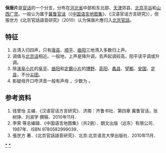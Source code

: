 '''保唐片'''是[[官话|官话]]的一个分支，分布在[[河北省|河北省]]中部和东北部、[[天津|天津]]郊县、[[北京|北京]][[平谷|平谷]]和[[山西|山西]][[广灵|广灵]]。一般认为属于[[冀鲁官话|冀鲁官话]]（《[[中国语言地图集|中国语言地图集]]》、《汉语官话方言研究》），但張世方《北京官話語音研究》（2010）认为保唐片應归入[[北京官話|北京官話]]。

==特征==
#古清入归四声，只有[[唐县|唐县]]、[[顺平|顺平]]、[[曲阳|曲阳]]三地清入多数归上声。
#调值与[[北京话|北京话]]相近。一般地，上声是降升调，去声起调较高，阳平读平调或升调。
#除[[涞阜小片|涞阜小片]]的[[阜平|阜平]]、[[曲阳|曲阳]]和[[定霸小片|定霸小片]]的[[博野|博野]]、[[高阳|高阳]]、[[蠡县|蠡县]]、[[望都|望都]]、[[安国市|安国]]、[[定县|定县]]，不分[[尖团|尖团]]。
#影疑母开口呼洪音一般有声母 {{IPA|[n]}}，少数为 {{IPA|[ŋ]}}。

==参考资料==
#钱曾怡 主编．《汉语官话方言研究》．济南：齐鲁书社．第四章 冀鲁官话，张树铮、刘淑学 撰稿．2010年11月．
#李荣 等总编辑．《中国语言地图集》（共2册）．朗文出版（远东）有限公司．1987年．ISBN 9780582999039．
#張世方 著．《北京官話語音研究》．北京:北京语言大學出版社．2010年11月．
{{官話}}

[[分类:冀鲁官话|*]]
[[分类:北京官话|*]]